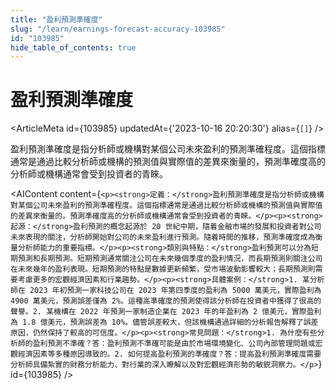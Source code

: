 ```yaml
---
title: "盈利預測準確度"
slug: "/learn/earnings-forecast-accuracy-103985"
id: "103985"
hide_table_of_contents: true
---
```



# 盈利預測準確度

<ArticleMeta id={103985} updatedAt={'2023-10-16 20:20:30'} alias={`[]`} />
<div className='border-solid border-b border-t-0 my-4 border-[var(--ifm-color-gray-300)]' />

盈利預測準確度是指分析師或機構對某個公司未來盈利的預測準確程度。這個指標通常是通過比較分析師或機構的預測值與實際值的差異來衡量的，預測準確度高的分析師或機構通常會受到投資者的青睞。

<AIContent content={`<p><strong>定義：</strong>盈利預測準確度是指分析師或機構對某個公司未來盈利的預測準確程度。這個指標通常是通過比較分析師或機構的預測值與實際值的差異來衡量的。預測準確度高的分析師或機構通常會受到投資者的青睞。</p><p><strong>起源：</strong>盈利預測的概念起源於 20 世紀中期，隨着金融市場的發展和投資者對公司未來表現的關注，分析師開始對公司的未來盈利進行預測。隨着時間的推移，預測準確度成為衡量分析師能力的重要指標。</p><p><strong>類別與特點：</strong>盈利預測可以分為短期預測和長期預測。短期預測通常關注公司在未來幾個季度的盈利情況，而長期預測則關注公司在未來幾年的盈利表現。短期預測的特點是數據更新頻繁，受市場波動影響較大；長期預測則需要考慮更多的宏觀經濟因素和行業趨勢。</p><p><strong>具體案例：</strong>1. 某分析師在 2023 年初預測一家科技公司在 2023 年第四季度的盈利為 5000 萬美元，實際盈利為 4900 萬美元，預測誤差僅為 2%。這種高準確度的預測使得該分析師在投資者中獲得了很高的聲譽。2. 某機構在 2022 年預測一家制造企業在 2023 年的年盈利為 2 億美元，實際盈利為 1.8 億美元，預測誤差為 10%。儘管誤差較大，但該機構通過詳細的分析報告解釋了誤差原因，仍然保持了較高的可信度。</p><p><strong>常見問題：</strong>1. 為什麼有些分析師的盈利預測不準確？答：盈利預測不準確可能是由於市場環境變化、公司內部管理問題或宏觀經濟因素等多種原因導致的。2. 如何提高盈利預測的準確度？答：提高盈利預測準確度需要分析師具備紮實的財務分析能力、對行業的深入瞭解以及對宏觀經濟形勢的敏鋭洞察力。</p>`} id={103985} />
